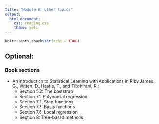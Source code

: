 ```yaml
---
title: "Module 8: other topics"
output: 
  html_document:
    css: reading.css
    theme: yeti
---
```


```r
knitr::opts_chunk$set(echo = TRUE)
```


## Optional:

### Book sections


- [An Introduction to Statistical Learning with Applications in R](https://www.statlearning.com) by James, G., Witten, D., Hastie, T., and Tibshirani, R.:
    + Section 5.2: The bootstrap
    + Section 7.1: Polynomial regression
    + Section 7.2: Step functions
    + Section 7.3: Basis functions
    + Section 7.6: Local regression
    + Section 8: Tree-based methods
